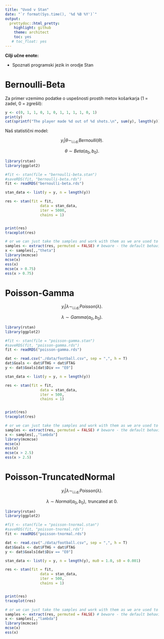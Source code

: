 ```yaml
---
title: "Uvod v Stan"
date: "`r format(Sys.time(), '%d %B %Y')`"
output:
  prettydoc::html_pretty:
    highlight: github
    theme: architect
    toc: yes
   # toc_float: yes
---
```


**Cilji učne enote:**

* Spoznati programski jezik in orodje Stan

# Bernoulli-Beta

Za primer vzemimo podatke o uspešnosti prostih metov košarkarja (1 = zadel, 0 = zgrešil):

```r
y <- c(0, 1, 1, 0, 1, 0, 1, 1, 1, 1, 0, 1)
print(y)
cat(sprintf("The player made %d out of %d shots.\n", sum(y), length(y)))
```


Naš statistični model:

$$y_i|\theta \sim_\text{i.i.d.} Bernoulli(\theta).$$

$$\theta \sim Beta(a_0, b_0).$$
```r
library(rstan)
library(ggplot2)

#fit <- stan(file = "bernoulli-beta.stan")
#saveRDS(fit, "bernoulli-beta.rds")
fit <- readRDS("bernoulli-beta.rds")

stan_data <- list(y = y, n = length(y))

res <- stan(fit = fit, 
                data = stan_data,
                iter = 5000,
                chains = 1)


print(res)
traceplot(res)

# or we can just take the samples and work with them as we are used to
samples <- extract(res, permuted = FALSE) # beware - the default behavior is to permute the samples!!!
x <- samples[,,"theta"]
library(mcmcse)
mcse(x)
ess(x)
mcse(x > 0.75)
ess(x > 0.75)
```



# Poisson-Gamma


$$y_i|\lambda \sim_\text{i.i.d.} Poisson(\lambda).$$

$$\lambda \sim Gamma(a_0, b_0).$$
```r
library(rstan)
library(ggplot2)

#fit <- stan(file = "poisson-gamma.stan")
#saveRDS(fit, "poisson-gamma.rds")
fit <- readRDS("poisson-gamma.rds")

dat <- read.csv("./data/football.csv", sep = ",", h = T)
dat$Goals <- dat$FTHG + dat$FTAG
y <- dat$Goals[dat$Div == "E0"]

stan_data <- list(y = y, n = length(y))

res <- stan(fit = fit, 
                data = stan_data,
                iter = 500,
                chains = 1)


print(res)
traceplot(res)

# or we can just take the samples and work with them as we are used to
samples <- extract(res, permuted = FALSE) # beware - the default behavior is to permute the samples!!!
x <- samples[,,"lambda"]
library(mcmcse)
mcse(x)
ess(x)
mcse(x > 2.5)
ess(x > 2.5)
```



# Poisson-TruncatedNormal


$$y_i|\lambda \sim_\text{i.i.d.} Poisson(\lambda).$$

$$\lambda \sim Normal(a_0, b_0), \text{ truncated at 0}.$$
```r
library(rstan)
library(ggplot2)

#fit <- stan(file = "poisson-tnormal.stan")
#saveRDS(fit, "poisson-tnormal.rds")
fit <- readRDS("poisson-tnormal.rds")

dat <- read.csv("./data/football.csv", sep = ",", h = T)
dat$Goals <- dat$FTHG + dat$FTAG
y <- dat$Goals[dat$Div == "E0"]

stan_data <- list(y = y, n = length(y), mu0 = 1.0, s0 = 0.001)

res <- stan(fit = fit, 
                data = stan_data,
                iter = 500,
                chains = 1)


print(res)
traceplot(res)

# or we can just take the samples and work with them as we are used to
samples <- extract(res, permuted = FALSE) # beware - the default behavior is to permute the samples!!!
x <- samples[,,"lambda"]
library(mcmcse)
mcse(x)
ess(x)
```